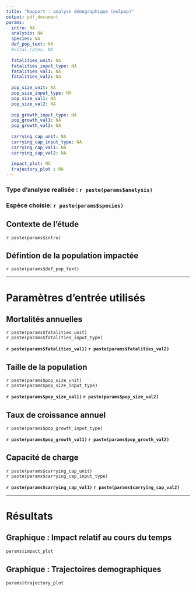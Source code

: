 ```yaml
---
title: "Rapport : analyse démographique (eolpop)"
output: pdf_document
params:
  intro: NA
  analysis: NA
  species: NA
  def_pop_text: NA
  #vital_rates: NA
  
  fatalities_unit: NA
  fatalities_input_type: NA
  fatalities_val1: NA
  fatalities_val2: NA
  
  pop_size_unit: NA
  pop_size_input_type: NA
  pop_size_val1: NA
  pop_size_val2: NA
  
  pop_growth_input_type: NA
  pop_growth_val1: NA
  pop_growth_val2: NA
  
  carrying_cap_unit: NA
  carrying_cap_input_type: NA
  carrying_cap_val1: NA
  carrying_cap_val2: NA
  
  impact_plot: NA
  trajectory_plot : NA
---
```



### Type d'analyse realisée : `r paste(params$analysis)`

### Espèce choisie: `r paste(params$species)`  
  
  

## Contexte de l'étude
`r paste(params$intro)`


## Défintion de la population impactée
`r paste(params$def_pop_text)`


***

# Paramètres d'entrée utilisés

## Mortalités annuelles
`r paste(params$fatalities_unit)`  
`r paste(params$fatalities_input_type)`  
  
**`r paste(params$fatalities_val1)` `r paste(params$fatalities_val2)`**



## Taille de la population
`r paste(params$pop_size_unit)`  
`r paste(params$pop_size_input_type)`  
  
**`r paste(params$pop_size_val1)` `r paste(params$pop_size_val2)`**



## Taux de croissance annuel
`r paste(params$pop_growth_input_type)`  
  
**`r paste(params$pop_growth_val1)` `r paste(params$pop_growth_val2)`**



## Capacité de charge
`r paste(params$carrying_cap_unit)`  
`r paste(params$carrying_cap_input_type)`  
  
**`r paste(params$carrying_cap_val1)` `r paste(params$carrying_cap_val2)`**


***


# Résultats

## Graphique : Impact relatif au cours du temps
```r
params$impact_plot
```

## Graphique : Trajectoires demographiques
```r
params$trajectory_plot
```
